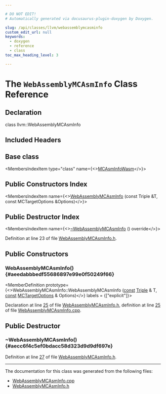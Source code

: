 ```yaml
---

# DO NOT EDIT!
# Automatically generated via docusaurus-plugin-doxygen by Doxygen.

slug: /api/classes/llvm/webassemblymcasminfo
custom_edit_url: null
keywords:
  - doxygen
  - reference
  - class
toc_max_heading_level: 3

---
```





# The `WebAssemblyMCAsmInfo` Class Reference

<DoxygenPage pluginConfig={pluginConfig}>



## Declaration

<CodeBlock>class llvm::WebAssemblyMCAsmInfo</CodeBlock>

## Included Headers

<IncludesList>
<IncludesListItem
  filePath="Target/WebAssembly/MCTargetDesc/WebAssemblyMCAsmInfo.h"
  permalink="/docs/api/files/lib/lib/target/lib/target/webassembly/lib/target/webassembly/mctargetdesc/webassemblymcasminfo-h"
  isLocal="true" />
</IncludesList>

## Base class

<MembersIndex>

<MembersIndexItem
  type="class"
  name={<><a href="/docs/api/classes/llvm/mcasminfowasm">MCAsmInfoWasm</a></>}>
</MembersIndexItem>

</MembersIndex>

## Public Constructors Index

<MembersIndex>

<MembersIndexItem
  name={<><a href="#aeedabbbedf55686897e99e0f50249f66">WebAssemblyMCAsmInfo</a> (const Triple &amp;T, const MCTargetOptions &amp;Options)</>}>
</MembersIndexItem>

</MembersIndex>

## Public Destructor Index

<MembersIndex>

<MembersIndexItem
  name={<><a href="#aecc6f4c5ef0bdacc58d323d9d9df697e">~WebAssemblyMCAsmInfo</a> () override</>}>
</MembersIndexItem>

</MembersIndex>


Definition at line 23 of file <a href="/docs/api/files/lib/lib/target/lib/target/webassembly/lib/target/webassembly/mctargetdesc/webassemblymcasminfo-h">WebAssemblyMCAsmInfo.h</a>.

<SectionDefinition>

## Public Constructors

### WebAssemblyMCAsmInfo() {#aeedabbbedf55686897e99e0f50249f66}

<MemberDefinition
  prototype={<>WebAssemblyMCAsmInfo::WebAssemblyMCAsmInfo (<a href="/docs/api/files/lib/lib/target/lib/target/aarch64/aarch64promoteconstant-cpp/#a90f8350fecae261c25be85d38b451bff">const</a> <a href="/docs/api/classes/llvm/triple">Triple</a> &amp; T, <a href="/docs/api/files/lib/lib/target/lib/target/aarch64/aarch64promoteconstant-cpp/#a90f8350fecae261c25be85d38b451bff">const</a> <a href="/docs/api/classes/llvm/mctargetoptions">MCTargetOptions</a> &amp; Options)</>}
  labels = {["explicit"]}>

Declaration at line <a href="/docs/api/files/lib/lib/target/lib/target/webassembly/lib/target/webassembly/mctargetdesc/webassemblymcasminfo-h/#l00025">25</a> of file <a href="/docs/api/files/lib/lib/target/lib/target/webassembly/lib/target/webassembly/mctargetdesc/webassemblymcasminfo-h">WebAssemblyMCAsmInfo.h</a>, definition at line <a href="/docs/api/files/lib/lib/target/lib/target/webassembly/lib/target/webassembly/mctargetdesc/webassemblymcasminfo-cpp/#l00025">25</a> of file <a href="/docs/api/files/lib/lib/target/lib/target/webassembly/lib/target/webassembly/mctargetdesc/webassemblymcasminfo-cpp">WebAssemblyMCAsmInfo.cpp</a>.
</MemberDefinition>

</SectionDefinition>

<SectionDefinition>

## Public Destructor

### ~WebAssemblyMCAsmInfo() {#aecc6f4c5ef0bdacc58d323d9d9df697e}

<MemberDefinition
  prototype="WebAssemblyMCAsmInfo::~WebAssemblyMCAsmInfo ()">

Definition at line <a href="/docs/api/files/lib/lib/target/lib/target/webassembly/lib/target/webassembly/mctargetdesc/webassemblymcasminfo-h/#l00027">27</a> of file <a href="/docs/api/files/lib/lib/target/lib/target/webassembly/lib/target/webassembly/mctargetdesc/webassemblymcasminfo-h">WebAssemblyMCAsmInfo.h</a>.
</MemberDefinition>

</SectionDefinition>

<hr/>

The documentation for this class was generated from the following files:

<ul>
<li><a href="/docs/api/files/lib/lib/target/lib/target/webassembly/lib/target/webassembly/mctargetdesc/webassemblymcasminfo-cpp">WebAssemblyMCAsmInfo.cpp</a></li>
<li><a href="/docs/api/files/lib/lib/target/lib/target/webassembly/lib/target/webassembly/mctargetdesc/webassemblymcasminfo-h">WebAssemblyMCAsmInfo.h</a></li>
</ul>

</DoxygenPage>
